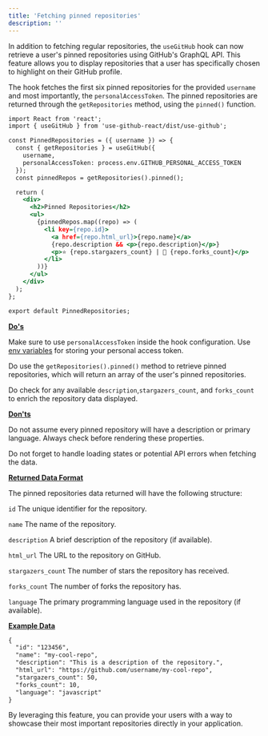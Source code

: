 ```yaml
---
title: 'Fetching pinned repositories'
description: ''
---
```


In addition to fetching regular repositories, the ```useGitHub``` hook can now retrieve a user's pinned repositories using GitHub's GraphQL API. This feature allows you to display repositories that a user has specifically chosen to highlight on their GitHub profile.

The hook fetches the first six pinned repositories for the provided ```username``` and most importantly, the ```personalAccessToken```. The pinned repositories are returned through the ```getRepositories``` method, using the ```pinned()``` function.


```htm
import React from 'react';
import { useGitHub } from 'use-github-react/dist/use-github';

const PinnedRepositories = ({ username }) => {
  const { getRepositories } = useGitHub({ 
    username, 
    personalAccessToken: process.env.GITHUB_PERSONAL_ACCESS_TOKEN 
  });
  const pinnedRepos = getRepositories().pinned();

  return (
    <div>
      <h2>Pinned Repositories</h2>
      <ul>
        {pinnedRepos.map((repo) => (
          <li key={repo.id}>
            <a href={repo.html_url}>{repo.name}</a>
            {repo.description && <p>{repo.description}</p>}
            <p>⭐ {repo.stargazers_count} | 🍴 {repo.forks_count}</p>
          </li>
        ))}
      </ul>
    </div>
  );
};

export default PinnedRepositories;
```


**<ins>Do's</ins>**

Make sure to use ```personalAccessToken``` inside the hook configuration. Use [env variables](https://create-react-app.dev/docs/adding-custom-environment-variables/) for storing your personal access token.

Do use the ```getRepositories().pinned()``` method to retrieve pinned repositories, which will return an array of the user's pinned repositories.

Do check for any available ```description```,```stargazers_count```, and ```forks_count``` to enrich the repository data displayed.

**<ins>Don'ts</ins>**

Do not assume every pinned repository will have a description or primary language. Always check before rendering these properties.

Do not forget to handle loading states or potential API errors when fetching the data.


**<ins>Returned Data Format</ins>**

The pinned repositories data returned will have the following structure:

```id``` The unique identifier for the repository.

```name``` The name of the repository.

```description``` A brief description of the repository (if available).

```html_url``` The URL to the repository on GitHub.

```stargazers_count``` The number of stars the repository has received.

```forks_count``` The number of forks the repository has.

```language``` The primary programming language used in the repository (if available).

**<ins>Example Data</ins>**

```htm
{
  "id": "123456",
  "name": "my-cool-repo",
  "description": "This is a description of the repository.",
  "html_url": "https://github.com/username/my-cool-repo",
  "stargazers_count": 50,
  "forks_count": 10,
  "language": "javascript"
}
```

By leveraging this feature, you can provide your users with a way to showcase their most important repositories directly in your application.